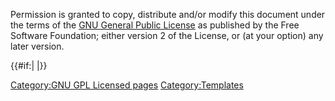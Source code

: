 Permission is granted to copy, distribute and/or modify this document under the terms of the [https://www.gnu.org/copyleft/gpl.html GNU General Public License] as published by the Free Software Foundation; either version 2 of the License, or (at your option) any later version.

<includeonly>{{#if:{{{nocat|}}}| |[[Category:GNU GPL Licensed pages]]}}</includeonly><noinclude>

[[Category:Templates]]
</noinclude>